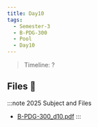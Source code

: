 ```yaml
---
title: Day10
tags:
  - Semester-3
  - B-PDG-300
  - Pool
  - Day10
---
```

> Timeline: ?


## Files 📂

:::note 2025 Subject and Files
- [B-PDG-300_d10.pdf](https://github.com/Studio-17/Epitech-Subjects/raw/main/Semester-3/B-PDG-300/Pool/Day10/B-PDG-300_d10.pdf)
:::

